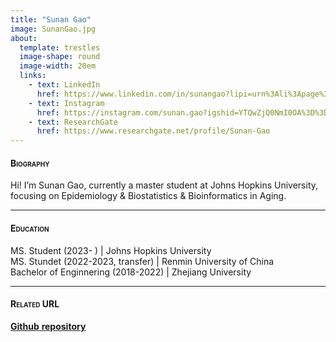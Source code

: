 ```yaml
---
title: "Sunan Gao"
image: SunanGao.jpg
about:
  template: trestles
  image-shape: round
  image-width: 20em
  links:
    - text: LinkedIn
      href: https://www.linkedin.com/in/sunangao?lipi=urn%3Ali%3Apage%3Ad_flagship3_profile_view_base_contact_details%3BkZu0rYJITM6caxvvHodJCA%3D%3D
    - text: Instagram
      href: https://instagram.com/sunan.gao?igshid=YTQwZjQ0NmI0OA%3D%3D&utm_source=qr
    - text: ResearchGate
      href: https://www.researchgate.net/profile/Sunan-Gao
---
```


#### [**Biography**]{.smallcaps}

| Hi! I'm Sunan Gao, currently a master student at Johns Hopkins University, focusing on Epidemiology & Biostatistics & Bioinformatics in Aging.

------------------------------------------------------------------------

#### [**Education**]{.smallcaps}

| MS. Student (2023- ) \| Johns Hopkins University
| MS. Stundet (2022-2023, transfer) \| Renmin University of China
| Bachelor of Enginnering (2018-2022) \| Zhejiang University

------------------------------------------------------------------------

#### [**Related URL**]{.smallcaps}

[**Github** **repository**](https://github.com/SNGao/biostat840-intro-Sunan-Gao)
